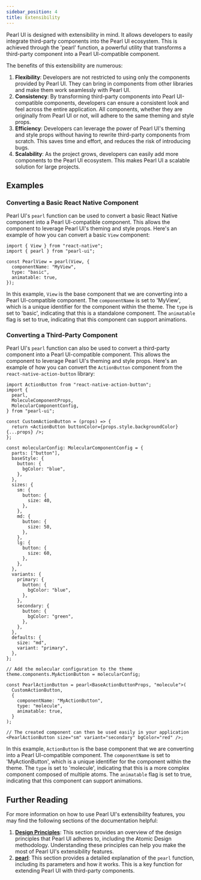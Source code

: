 ```yaml
---
sidebar_position: 4
title: Extensibility
---
```


Pearl UI is designed with extensibility in mind. It allows developers to easily integrate third-party components into the Pearl UI ecosystem. This is achieved through the 'pearl' function, a powerful utility that transforms a third-party component into a Pearl UI-compatible component.

The benefits of this extensibility are numerous:

1. **Flexibility**: Developers are not restricted to using only the components provided by Pearl UI. They can bring in components from other libraries and make them work seamlessly with Pearl UI.
2. **Consistency**: By transforming third-party components into Pearl UI-compatible components, developers can ensure a consistent look and feel across the entire application. All components, whether they are originally from Pearl UI or not, will adhere to the same theming and style props.
3. **Efficiency**: Developers can leverage the power of Pearl UI's theming and style props without having to rewrite third-party components from scratch. This saves time and effort, and reduces the risk of introducing bugs.
4. **Scalability**: As the project grows, developers can easily add more components to the Pearl UI ecosystem. This makes Pearl UI a scalable solution for large projects.

## Examples

### Converting a Basic React Native Component

Pearl UI's `pearl` function can be used to convert a basic React Native component into a Pearl UI-compatible component. This allows the component to leverage Pearl UI's theming and style props. Here's an example of how you can convert a basic `View` component:

```tsx
import { View } from "react-native";
import { pearl } from "pearl-ui";

const PearlView = pearl(View, {
  componentName: "MyView",
  type: "basic",
  animatable: true,
});
```

In this example, `View` is the base component that we are converting into a Pearl UI-compatible component. The `componentName` is set to 'MyView', which is a unique identifier for the component within the theme. The `type` is set to 'basic', indicating that this is a standalone component. The `animatable` flag is set to true, indicating that this component can support animations.

### Converting a Third-Party Component

Pearl UI's `pearl` function can also be used to convert a third-party component into a Pearl UI-compatible component. This allows the component to leverage Pearl UI's theming and style props. Here's an example of how you can convert the `ActionButton` component from the `react-native-action-button` library:

```tsx
import ActionButton from "react-native-action-button";
import {
  pearl,
  MoleculeComponentProps,
  MolecularComponentConfig,
} from "pearl-ui";

const CustomActionButton = (props) => {
  return <ActionButton buttonColor={props.style.backgroundColor} {...props} />;
};

const molecularConfig: MolecularComponentConfig = {
  parts: ["button"],
  baseStyle: {
    button: {
      bgColor: "blue",
    },
  },
  sizes: {
    sm: {
      button: {
        size: 40,
      },
    },
    md: {
      button: {
        size: 50,
      },
    },
    lg: {
      button: {
        size: 60,
      },
    },
  },
  variants: {
    primary: {
      button: {
        bgColor: "blue",
      },
    },
    secondary: {
      button: {
        bgColor: "green",
      },
    },
  },
  defaults: {
    size: "md",
    variant: "primary",
  },
};

// Add the molecular configuration to the theme
theme.components.MyActionButton = molecularConfig;

const PearlActionButton = pearl<BaseActionButtonProps, "molecule">(
  CustomActionButton,
  {
    componentName: "MyActionButton",
    type: "molecule",
    animatable: true,
  }
);

// The created component can then be used easily in your application
<PearlActionButton size="sm" variant="secondary" bgColor="red" />;
```

In this example, `ActionButton` is the base component that we are converting into a Pearl UI-compatible component. The `componentName` is set to 'MyActionButton', which is a unique identifier for the component within the theme. The `type` is set to 'molecule', indicating that this is a more complex component composed of multiple atoms. The `animatable` flag is set to true, indicating that this component can support animations.

## Further Reading

For more information on how to use Pearl UI's extensibility features, you may find the following sections of the documentation helpful:

1. **[Design Principles](./design-principles)**: This section provides an overview of the design principles that Pearl UI adheres to, including the Atomic Design methodology. Understanding these principles can help you make the most of Pearl UI's extensibility features.
2. **[pearl](../hooks/pearl)**: This section provides a detailed explanation of the `pearl` function, including its parameters and how it works. This is a key function for extending Pearl UI with third-party components.
